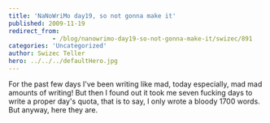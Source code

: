 ```yaml
---
title: 'NaNoWriMo day19, so not gonna make it'
published: 2009-11-19
redirect_from: 
            - /blog/nanowrimo-day19-so-not-gonna-make-it/swizec/891
categories: 'Uncategorized'
author: Swizec Teller
hero: ../../../defaultHero.jpg
---
```

For the past few days I've been writing like mad, today especially, mad mad amounts of writing! But then I found out it took me seven fucking days to write a proper day's quota, that is to say, I only wrote a bloody 1700 words. But anyway, here they are.

>